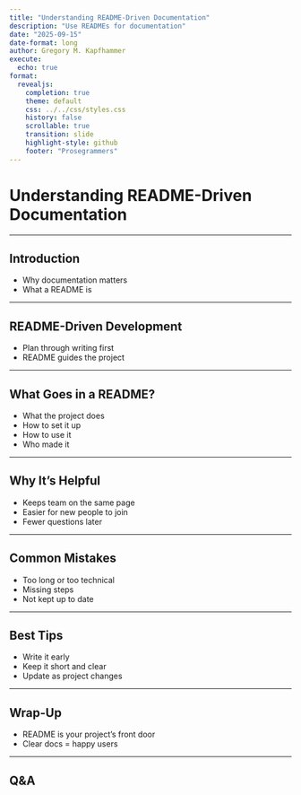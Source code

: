 ```yaml
---
title: "Understanding README-Driven Documentation"
description: "Use READMEs for documentation"
date: "2025-09-15"
date-format: long
author: Gregory M. Kapfhammer
execute:
  echo: true
format:
  revealjs:
    completion: true
    theme: default
    css: ../../css/styles.css
    history: false
    scrollable: true
    transition: slide
    highlight-style: github
    footer: "Prosegrammers"
---
```


<!--chezka-->
# Understanding README-Driven Documentation

---

<!--chezka-->
## Introduction
- Why documentation matters  
- What a README is  

---

<!--jordi-->
## README-Driven Development
- Plan through writing first  
- README guides the project  

---

<!--jordi-->
## What Goes in a README?
- What the project does  
- How to set it up  
- How to use it  
- Who made it  

---

<!--bj-->
## Why It’s Helpful
- Keeps team on the same page  
- Easier for new people to join  
- Fewer questions later  

---

<!--bj-->
## Common Mistakes
- Too long or too technical  
- Missing steps  
- Not kept up to date  

---

<!--brandon-->
## Best Tips
- Write it early  
- Keep it short and clear  
- Update as project changes  

---

<!--brandon-->
## Wrap-Up
- README is your project’s front door  
- Clear docs = happy users  

---

## Q&A
